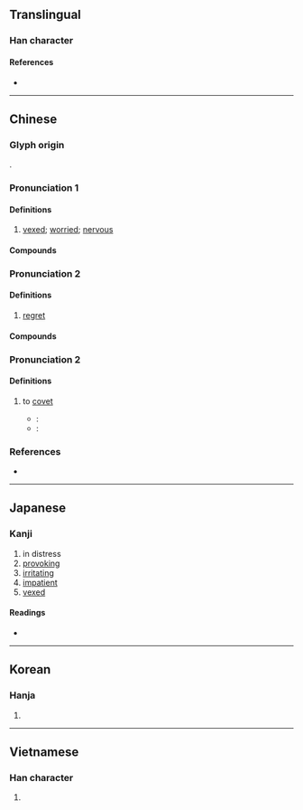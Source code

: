 {{character info}}
==Translingual==

===Han character===
{{Han char|rn=61|rad=心|as=13|sn=16|four=97034|canj=PHBK|ids=⿰忄奧}}

====References====
* {{Han ref|kx=0405.230|dkj=11332|dj=0746.040|hdz=42361.080|uh=61CA|ud=25034|bh=BED2|bd=48850}}

----

==Chinese==
{{zh-forms|alt=㤇-second round simplified}}

===Glyph origin===
{{Han etym}}
{{Han compound|心|alt1=忄|奧|ls=psc|c1=s|t1=heart|c2=p}}.

===Pronunciation 1===
{{zh-pron
|m=ào
|c=ou3
|h=pfs=au
|md=
|mn=ò/àu
|mn_note=ò -literary; àu - vernacular
|w=
|mc=1
|oc=1
|cat=
}}

====Definitions====
{{zh-hanzi}}

# {{zh-no-solo}} [[vexed]]; [[worried]]; [[nervous]]

====Compounds====
{{zh-der|懊惱|懊憹|懊喪|懊嘟嘟}}

===Pronunciation 2===
{{zh-pron
|m=ào
|c=ou3
|h=pfs=au
|md=
|mn=ò/àu
|mn_note=ò -literary; àu - vernacular
|w=
|mc=2
|oc=2
|cat=
}}

====Definitions====
{{zh-hanzi}}

# {{zh-no-solo}} [[regret]]

====Compounds====
{{zh-der|懊悔|懊恨}}

===Pronunciation 2===
{{zh-pron
|m=yú,yù
|mc=3
|oc=3
|cat=
}}

====Definitions====
{{zh-hanzi}}

# {{zh-hg}} to [[covet]]
#* ''{{w|Erya}}'': {{lang|zh|'''懊'''，[[忨]]也。}}
#* ''{{w|Guangyun}}'': {{lang|zh|'''懊'''：[[貪]]也，[[愛]]也。}}

===References===
* {{R:yue:Hanzi}}

----

==Japanese==

===Kanji===
{{ja-kanji|grade=|rs=心13}}

# in distress
# [[provoking]]
# [[irritating]]
# [[impatient]]
# [[vexed]]

====Readings====
* {{ja-readings|on=[[おう]] (ō)|kun=[[なやむ]] (nayamu)}}

----

==Korean==

===Hanja===
{{ko-hanja|hangeul=오|eumhun=|rv=o|mr=o|y=o}}

# {{rfdef|ko|sort=心13}}

----

==Vietnamese==

===Han character===
{{vi-readings|reading=áo, ảo, úc|rs=心13}}

# {{rfdef|vi|sort=心13}}